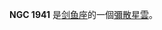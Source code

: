 {{NGCInfoBox|NGCID=NGC 1941|發現者=約翰·弗里德里希·威廉·赫歇爾|發現日期=1835年12月20日|其他編號=ESO 85-EN79|曆元=J2000.0|赤經=5時23分7.8秒
|赤緯=-66°22'43"|星座=剑鱼座|星體=彌散星雲|星等=|表面亮度=|藍等=}}

'''NGC 1941''' 是[[剑鱼座|剑鱼座]]的一個[[彌散星雲|彌散星雲]]。

{{NGCReference|1941}}
{{Catalogs|NGC=1941}}
